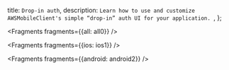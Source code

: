   title: `Drop-in auth`,
  description: `Learn how to use and customize AWSMobileClient's simple “drop-in” auth UI for your application. `,
};


<Fragments fragments={{all: all0}} />


<Fragments fragments={{ios: ios1}} />


<Fragments fragments={{android: android2}} />
